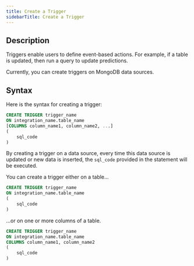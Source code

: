 ```yaml
---
title: Create a Trigger
sidebarTitle: Create a Trigger
---
```


## Description

Triggers enable users to define event-based actions. For example, if a table is updated, then run a query to update predictions.

<Info>
Currently, you can create triggers on MongoDB data sources.
</Info>

## Syntax

Here is the syntax for creating a trigger:

```sql
CREATE TRIGGER trigger_name
ON integration_name.table_name
[COLUMNS column_name1, column_name2, ...]
(
    sql_code
) 
```

By creating a trigger on a data source, every time this data source is updated or new data is inserted, the `sql_code` provided in the statement will be executed.

You can create a trigger either on a table...

```sql
CREATE TRIGGER trigger_name
ON integration_name.table_name
(
    sql_code
) 
```

...or on one or more columns of a table.

```sql
CREATE TRIGGER trigger_name
ON integration_name.table_name
COLUMNS column_name1, column_name2
(
    sql_code
) 
```
